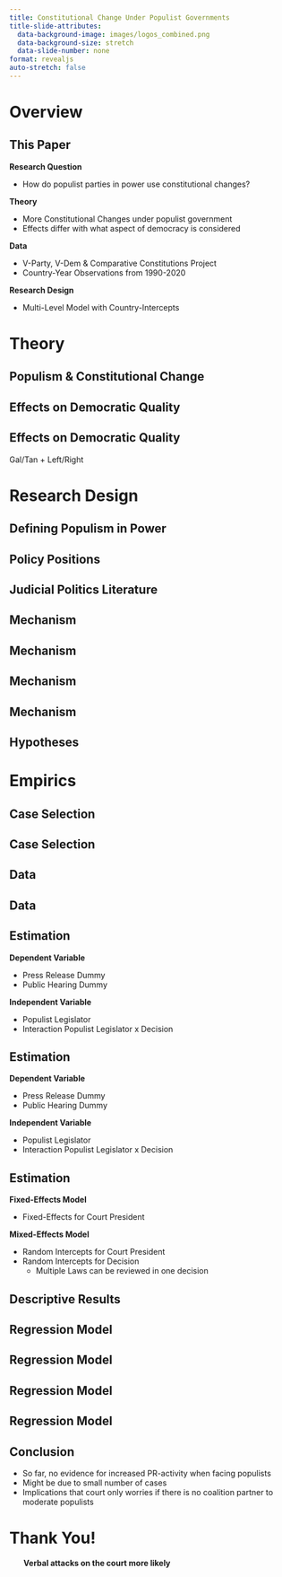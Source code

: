 ```yaml
---
title: Constitutional Change Under Populist Governments
title-slide-attributes:
  data-background-image: images/logos_combined.png
  data-background-size: stretch
  data-slide-number: none
format: revealjs
auto-stretch: false
---
```


# Overview {.theme-section1 .h1}

## This Paper {.smaller}

**Research Question**

-   How do populist parties in power use constitutional changes?


::: fragment
**Theory**

- More Constitutional Changes under populist government
- Effects differ with what aspect of democracy is considered
  
:::


::: fragment
**Data**

- V-Party, V-Dem & Comparative Constitutions Project
- Country-Year Observations from 1990-2020

:::

:::fragment

**Research Design**

-   Multi-Level Model with Country-Intercepts

:::

# Theory {.smaller}

## Populism & Constitutional Change 



## Effects on Democratic Quality


## Effects on Democratic Quality

Gal/Tan + Left/Right

# Research Design

## Defining Populism in Power



## Policy Positions



## Judicial Politics Literature



## Mechanism



## Mechanism {visibility="uncounted"}



## Mechanism {visibility="uncounted"}



## Mechanism {visibility="uncounted"}



## Hypotheses



# Empirics

## Case Selection



## Case Selection



## Data



## Data



## Estimation

**Dependent Variable**

-   Press Release Dummy
-   Public Hearing Dummy

**Independent Variable**

-   Populist Legislator
-   Interaction Populist Legislator x Decision

## Estimation {visibility="uncounted"}

**Dependent Variable**

-   Press Release Dummy
-   Public Hearing Dummy

**Independent Variable**

-   Populist Legislator
-   [Interaction Populist Legislator x Decision]{.rose}

## Estimation

**Fixed-Effects Model**

-   Fixed-Effects for Court President

**Mixed-Effects Model**

-   Random Intercepts for Court President
-   Random Intercepts for Decision
    -   Multiple Laws can be reviewed in one decision

## Descriptive Results



## Regression Model



## Regression Model {visibility="uncounted"}



## Regression Model



## Regression Model


## Conclusion

- So far, no evidence for increased PR-activity when facing populists
- Might be due to small number of cases 
- Implications that court only worries if there is no coalition partner to moderate populists

#  Thank You!

::: {.fragment .fade-in style="text-indent: 5%;"}
[**Verbal attacks on the court more likely**]{.rose}
:::

